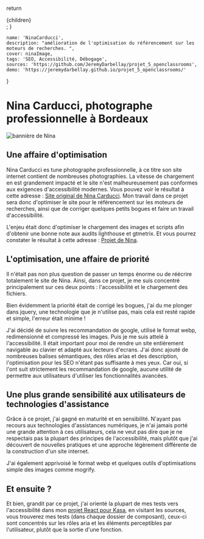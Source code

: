 
  return <div className={styles.mdx}>{children}</div>;
}

    name: 'NinaCarducci',
    description: "amélioration de l'optimisation du référencement sur les moteurs de recherches. ",
    cover: ninaImage,
    tags: 'SEO, Accessibilité, Débogage',
    sources: 'https://github.com/JeremyDarbellay/projet_5_openclassrooms',
    demo: 'https://jeremydarbellay.github.io/projet_5_openclassrooms/'
}

# Nina Carducci, photographe professionnelle à Bordeaux

<div className={styles.projectHeader}>

  <Image src={ninaImage} alt="bannière de Nina" />
  <ProjectInfo meta={meta} />
</div>

## Une affaire d'optimisation

Nina Carducci es tune photographe professionnelle, à ce titre son site internet contient de nombreuses photographies. La vitesse de chargement en est grandement impacté et le site n'est malheureusement pas conformes aux exigences d'accessibilité modernes. Vous pouvez voir le résultat à cette adresse : [Site original de Nina Carducci](https://nina-carducci.github.io/). Mon travail dans ce projet sera donc d'optimiser le site pour le référencement sur les moteurs de recherches, ainsi que de corriger quelques petits bogues et faire un travail d'accessibilité.

L'enjeu était donc d'optimiser le chargement des images et scripts afin d'obtenir une bonne note aux audits lighthouse et gtmetrix. Et vous pourrez constater le résultat à cette adresse : [Projet de Nina](https://jeremydarbellay.github.io/projet_5_openclassrooms).

## L'optimisation, une affaire de priorité

Il n'était pas non plus question de passer un temps énorme ou de réécrire totalement le site de Nina. Ainsi, dans ce projet, je me suis concentré principalement sur ces deux points : l'accessibilité et le chargement des fichiers.

Bien évidemment la priorité était de corrigé les bogues, j'ai du me plonger dans jquery, une technologie que je n'utilise pas, mais cela est resté rapide et simple, l'erreur était minime !

J'ai décidé de suivre les recommandation de google, utilisé le format webp, redimensionné et compressé les images. Puis je me suis attelé à l'accessibilité.
Il était important pour moi de rendre un site entièrement navigable au clavier et adapté aux lecteurs d'ecrans. J'ai donc ajouté de nombreuses balises sémantiques, des rôles arias et des description, l'optimisation pour les SEO n'étant pas suffisante à mes yeux.
Car oui, si l'ont suit strictement les recommandation de google, aucune utilité de permettre aux utilisateurs d'utiliser les fonctionnalités avancées.

## Une plus grande sensibilité aux utilisateurs de technologies d'assistance

Grâce à ce projet, j'ai gagné en maturité et en sensibilité. N'ayant pas recours aux technologies d'assistances numériques, je n'ai jamais porté une grande attention à ces utilisateurs, cela ne veut pas dire que je ne respectais pas la plupart des principes de l'accessibilité, mais plutôt que j'ai découvert de nouvelles pratiques et une approche légèrement différente de la construction d'un site internet.

J'ai également apprivoisé le format webp et quelques outils d'optimisations simple des images comme mogrify. 

## Et ensuite ?

Et bien, grandit par ce projet, j'ai orienté la plupart de mes tests vers l'accessibilité dans mon [projet React pour Kasa](/projets/Kasa), en visitant les sources, vous trouverez mes tests (dans chaque dossier de composant), ceux-ci sont concentrés sur les rôles aria et les éléments perceptibles par l'utilisateur, plutôt que la sortie d'une fonction.